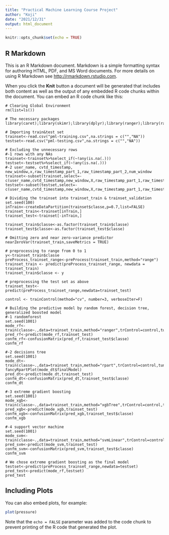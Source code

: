```yaml
---
title: "Practical Machine Learning Course Project"
author: "Koji"
date: "2021/12/31"
output: html_document
---
```


```r
knitr::opts_chunk$set(echo = TRUE)
```

## R Markdown

This is an R Markdown document. Markdown is a simple formatting syntax for authoring HTML, PDF, and MS Word documents. For more details on using R Markdown see <http://rmarkdown.rstudio.com>.

When you click the **Knit** button a document will be generated that includes both content as well as the output of any embedded R code chunks within the document. You can embed an R code chunk like this:

```Course
# Clearing Global Environment
rm(list=ls())

# The necessary packages
library(caret);library(skimr);library(dplyr);library(ranger);library(rattle);library(xgboost)

# Importing train&test set
trainset<-read.csv("pml-training.csv",na.strings = c("","NA"))
testset<-read.csv("pml-testing.csv",na.strings = c("","NA"))

# Excluding the unnecessary rows
#-1 rows with any NAs
trainset<-trainset%>%select_if(~!any(is.na(.)))
testset<-testset%>%select_if(~!any(is.na(.)))
#-2 user_name, cvtd_timestamp, new_window,x,raw_timestamp_part_1,raw_timestamp_part_2,num_window
trainset<-subset(trainset,select=-c(user_name,cvtd_timestamp,new_window,X,raw_timestamp_part_1,raw_timestamp_part_2,num_window))
testset<-subset(testset,select=-c(user_name,cvtd_timestamp,new_window,X,raw_timestamp_part_1,raw_timestamp_part_2,num_window))

# Dividing the trainset into trainset_train & trainset_validation
set.seed(100)
inTrain<-createDataPartition(trainset$classe,p=0.7,list=FALSE)
trainset_train<-trainset[inTrain,]
trainset_test<-trainset[-inTrain,]

trainset_train$classe<-as.factor(trainset_train$classe)
trainset_test$classe<-as.factor(trainset_test$classe)

# Omitting zero and near zero-variance predictor
nearZeroVar(trainset_train,saveMetrics = TRUE)

# preprocessing to range from 0 to 1
y<-trainset_train$classe
preProcess_trainset_range<-preProcess(trainset_train,method="range")
trainset_train <- predict(preProcess_trainset_range, newdata = trainset_train)
trainset_train$classe <- y

# preprocessing the test set as above
trainset_test<-predict(preProcess_trainset_range,newdata=trainset_test)

control <- trainControl(method="cv", number=3, verboseIter=F)

# Building the predictive model by random forest, decision tree, generalized boosted model
#-1 randomforest
set.seed(1001)
mode_rf<-train(classe~.,data=trainset_train,method="ranger",trControl=control,tuneLength=5)
pred_rf<-predict(mode_rf,trainset_test)
confm_rf<-confusionMatrix(pred_rf,trainset_test$classe)
confm_rf

#-2 decisions tree
set.seed(1001)
mode_dt<-train(classe~.,data=trainset_train,method="rpart",trControl=control,tuneLength=5)
fancyRpartPlot(mode_dt$finalModel)
pred_dt<-predict(mode_dt,trainset_test)
confm_dt<-confusionMatrix(pred_dt,trainset_test$classe)
confm_dt

#-3 extreme gradient boosting
set.seed(1001)
mode_xgb<-train(classe~.,data=trainset_train,method="xgbTree",trControl=control,tuneLength=5)
pred_xgb<-predict(mode_xgb,trainset_test)
confm_xgb<-confusionMatrix(pred_xgb,trainset_test$classe)
confm_xgb

#-4 support vector machine
set.seed(1001)
mode_svm<-train(classe~.,data=trainset_train,method="svmLinear",trControl=control,tuneLength=5)
pred_svm<-predict(mode_svm,trainset_test)
confm_svm<-confusionMatrix(pred_svm,trainset_test$classe)
confm_svm

# We chose extreme gradient boosting as the final model
testset<-predict(preProcess_trainset_range,newdata=testset)
pred_test<-predict(mode_rf,testset)
pred_test

```

## Including Plots

You can also embed plots, for example:

```r
plot(pressure)
```

Note that the `echo = FALSE` parameter was added to the code chunk to prevent printing of the R code that generated the plot.
